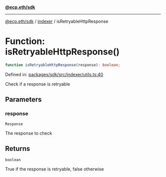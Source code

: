 [**@ecp.eth/sdk**](../../index.mdx)

***

[@ecp.eth/sdk](/sdk-reference/index.mdx) / [indexer](/sdk-reference/indexer/index.mdx) / isRetryableHttpResponse

# Function: isRetryableHttpResponse()

```ts
function isRetryableHttpResponse(response): boolean;
```

Defined in: [packages/sdk/src/indexer/utils.ts:40](https://github.com/ecp-eth/comments-monorepo/blob/main/packages/sdk/src/indexer/utils.ts#L40)

Check if a response is retryable

## Parameters

### response

`Response`

The response to check

## Returns

`boolean`

True if the response is retryable, false otherwise
